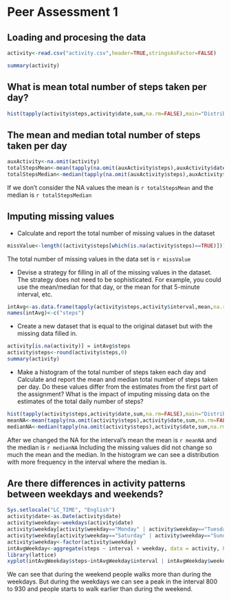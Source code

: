 Peer Assessment 1
========================================================

## Loading and procesing the data

```r
activity<-read.csv("activity.csv",header=TRUE,stringsAsFactor=FALSE)
```
```r
summary(activity)
```


## What is mean total number of steps taken per day?

```r
hist(tapply(activity$steps,activity$date,sum,na.rm=FALSE),main="Distribution of number of steps taken each day",xlab="Number of steps")
```

## The mean and median total number of steps taken per day
```r
auxActivity<-na.omit(activity)
totalStepsMean<-mean(tapply(na.omit(auxActivity$steps),auxActivity$date,sum,na.rm=FALSE))
totalStepsMedian<-median(tapply(na.omit(auxActivity$steps),auxActivity$date,sum,na.rm=FALSE))
```
If we don't consider the NA values the mean is `r totalStepsMean` and the median is `r totalStepsMedian`

## Imputing missing values
* Calculate and report the total number of missing values in the dataset 
```r
missValue<-length((activity$steps[which(is.na(activity$steps)==TRUE)]))
```
The total number of missing values in the data set is `r missValue`

* Devise a strategy for filling in all of the missing values in the dataset. The strategy does not need to be sophisticated. For example, you could use the mean/median for that day, or the mean for that 5-minute interval, etc.
```r
intAvg<-as.data.frame(tapply(activity$steps,activity$interval,mean,na.rm=TRUE))
names(intAvg)<-c("steps")
```

* Create a new dataset that is equal to the original dataset but with the missing data filled in.
```r
activity[is.na(activity)] = intAvg$steps
activity$steps<-round(activity$steps,0)
summary(activity)
```

* Make a histogram of the total number of steps taken each day and Calculate and report the mean and median total number of steps taken per day. Do these values differ from the estimates from the first part of the assignment? What is the impact of imputing missing data on the estimates of the total daily number of steps?

```r
hist(tapply(activity$steps,activity$date,sum,na.rm=FALSE),main="Distribution of number of steps taken each day",xlab="Number of steps")
meanNA<-mean(tapply(na.omit(activity$steps),activity$date,sum,na.rm=FALSE))
medianNA<-median(tapply(na.omit(activity$steps),activity$date,sum,na.rm=FALSE))
```
After we changed the NA for the interval's mean the mean is `r meanNA` and the median is `r medianNA`
Including the missing values did not change so much the mean and the median. In the histogram we can see a distribution with more frequency in the interval where the median is.

## Are there differences in activity patterns between weekdays and weekends?
```r
Sys.setlocale("LC_TIME", "English")
activity$date<-as.Date(activity$date)
activity$weekday<-weekdays(activity$date)
activity$weekday[activity$weekday=="Monday" | activity$weekday=="Tuesday" | activity$weekday=="Wednesday" | activity$weekday=="Thursday" | activity$weekday=="Friday" ]<-"weekday"
activity$weekday[activity$weekday=="Saturday" | activity$weekday=="Sunday"]<-"weekend day"
activity$weekday<-factor(activity$weekday)
intAvgWeekday<-aggregate(steps ~ interval + weekday, data = activity, FUN= "mean" )
library(lattice)
xyplot(intAvgWeekday$steps~intAvgWeekday$interval | intAvgWeekday$weekday, type="l",layout=c(1,2),xlab="Interval", ylab="Number of Steps")
```
We can see that during the weekend people walks more than during the weekdays. But during the weekdays we can see a peak in the interval 800 to 930 and people starts to walk earlier than during the weekend.
